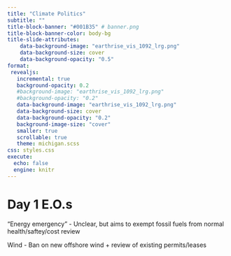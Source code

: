 ```yaml
---
title: "Climate Politics"
subtitle: ""
title-block-banner: "#001B35" # banner.png
title-block-banner-color: body-bg
title-slide-attributes:
    data-background-image: "earthrise_vis_1092_lrg.png"
    data-background-size: cover
    data-background-opacity: "0.5"
format:
 revealjs:
   incremental: true   
   background-opacity: 0.2
   #background-image: "earthrise_vis_1092_lrg.png"
   #background-opacity: "0.2"
   data-background-image: "earthrise_vis_1092_lrg.png"
   data-background-size: cover
   data-background-opacity: "0.2"
   background-image-size: "cover"
   smaller: true
   scrollable: true
   theme: michigan.scss
css: styles.css
execute:
  echo: false
  engine: knitr
---
```



# Day 1 E.O.s

"Energy emergency" - Unclear, but aims to exempt fossil fuels from normal health/saftey/cost review 

Wind - Ban on new offshore wind + review of existing permits/leases




